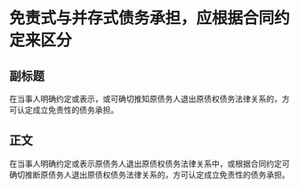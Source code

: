 # 免责式与并存式债务承担，应根据合同约定来区分
## 副标题
在当事人明确约定或表示，或可确切推知原债务人退出原债权债务法律关系的，方可认定成立免责性的债务承担。
## 正文
在当事人明确约定或表示原债务人退出原债权债务法律关系中，或根据合同约定可确切推断原债务人退出原债权债务法律关系的，方可认定成立免责性的债务承担。